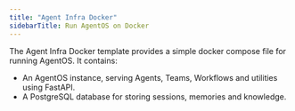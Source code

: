 ```yaml
---
title: "Agent Infra Docker"
sidebarTitle: Run AgentOS on Docker
---
```


The Agent Infra Docker template provides a simple docker compose file for running AgentOS. It contains:

- An AgentOS instance, serving Agents, Teams, Workflows and utilities using FastAPI.
- A PostgreSQL database for storing sessions, memories and knowledge.

<Snippet file="setup.mdx" />

<Snippet file="create-agent-infra-docker-codebase.mdx" />

<Snippet file="run-agent-infra-docker.mdx" />
